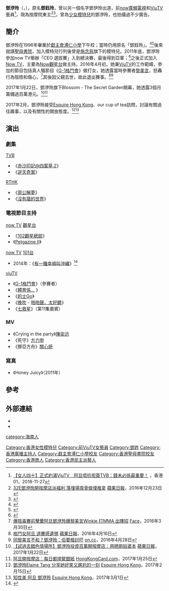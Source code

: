 {{藝人
| 姓名 = 鄧洢玲
| 類型 = 節目主持
| 英文名 = Elaine Tang
| 原名 = 鄧鈺玲
| 別名 = 鄧伊玲
| 綽號 = 阿旦
| 國籍 = {{CNHK}}
| 出生名 =
| 出生日期 = {{Birth date and age|1984|5|22}}<ref>{{citenews|url=https://hk.lifestyle.appledaily.com/lifestyle/retails/daily/article/20070824/10063662|title=囗鄧鈺鈴 魔鬼天使|newspaper=[[蘋果日報_(香港)|蘋果日報]]|date=2007-08-24|access-date=2018-07-20|archive-url=https://web.archive.org/web/20180720135653/https://hk.lifestyle.appledaily.com/lifestyle/retails/daily/article/20070824/10063662|archive-date=2018-07-20|dead-url=yes}}</ref><ref>{{citenews|url=https://hk.entertainment.appledaily.com/entertainment/daily/article/20110613/15335278|title=夏娃兒：E奶紅姑露點搏殺|newspaper=[[蘋果日報_(香港)|蘋果日報]]|date=2011-06-13|accessdate=2018-07-20|archive-date=2018-07-20|archive-url=https://web.archive.org/web/20180720135642/https://hk.entertainment.appledaily.com/entertainment/daily/article/20110613/15335278|dead-url=yes}}</ref>
| 出生地點 = {{HKG-1959}}
| 職業 = [[主持|主持]]、[[商人|商人]]、[[模特兒|模特兒]]
| 語言 = 粵語、英語、國語
| 母校 = [[獻主會溥仁小學|獻主會溥仁小學]]<br>[[聖母書院|聖母書院]]
| 出道地點 = {{HK}}
| 出道日期 = 2011年
| 活躍年代 = 2004年至今
| 網站 = 
}}

'''鄧洢玲'''（{{lang-en|Elaine Tang}}，{{bd|1984年|5月22日}}），原名'''鄧鈺玲'''，曾以另一個名字鄧伊玲出道，前[[now寬頻電視|now寬頻電視]]和[[ViuTV|ViuTV]]藝員<ref>[https://www.hk01.com/%E5%8D%B3%E6%99%82%E5%A8%9B%E6%A8%82/264206/%E5%A5%B3%E4%BA%BA%E5%9B%9B%E5%8D%81-%E6%AD%A3%E5%BC%8F%E7%B4%84%E6%BB%BFviutv-%E9%98%BF%E6%97%A6%E5%94%94%E6%8A%97%E6%8B%92%E7%B0%BDtvb-%E9%8C%A2%E6%9C%AA%E5%BF%85%E4%BF%82%E6%9C%80%E9%87%8D%E8%A6%81 【女人四十】正式約滿ViuTV　阿旦唔抗拒簽TVB：錢未必係最重要！] {{Wayback|url=https://www.hk01.com/%E5%8D%B3%E6%99%82%E5%A8%9B%E6%A8%82/264206/%E5%A5%B3%E4%BA%BA%E5%9B%9B%E5%8D%81-%E6%AD%A3%E5%BC%8F%E7%B4%84%E6%BB%BFviutv-%E9%98%BF%E6%97%A6%E5%94%94%E6%8A%97%E6%8B%92%E7%B0%BDtvb-%E9%8C%A2%E6%9C%AA%E5%BF%85%E4%BF%82%E6%9C%80%E9%87%8D%E8%A6%81 |date=20181128211006 }}，香港01，2018-11-27</ref>，現為按摩院東主<ref>[http://hk.apple.nextmedia.com/enews/realtime/20161223/56078175 32E鄧洢玲開按摩店派福利 落埋場揼骨做埋推拿] {{Wayback|url=http://hk.apple.nextmedia.com/enews/realtime/20161223/56078175 |date=20161225163315 }}[[蘋果日報_(香港)|蘋果日報]]，2016年12月23日</ref><ref>{{cite news|url=https://www.hk01.com/%E5%8D%B3%E6%99%82%E5%A8%9B%E6%A8%82/458509/%E9%84%A7%E6%B4%A2%E7%8E%B2%E6%8C%89%E6%91%A9%E9%99%A2%E5%81%9C%E6%A5%AD%E4%B8%80%E5%80%8B%E6%9C%88%E8%9D%956%E4%BD%8D%E6%95%B8-%E5%89%8D%E6%99%AF%E4%B8%8D%E6%98%8E%E6%9C%97-%E6%94%BF%E5%BA%9C%E6%87%89%E7%A9%A9%E5%AE%9A%E4%BA%BA%E5%BF%83?utm_medium=Social&utm_source=fbpost_link&utm_campaign=entertainment|title=鄧洢玲按摩院停業一個月蝕6位數　前景不明朗：政府應穩定人心|publisher=香港01|date=2020-04-08|author=冼燕珊}}</ref>。曾為[[少女模特兒|少女模特兒]]的鄧洢玲，也拍攝過不少廣告。

==簡介==
鄧洢玲在1996年畢業於[[獻主會溥仁小學|獻主會溥仁小學]]下午校；當時仍用原名「鄧鈺玲」。<ref name="1995-96年度獻主會溥仁小學下午校 6D 畢業生">{{Cite web |url=http://www.poyan.edu.hk/alumni/alumni_former.htm |title=溥仁校友會 1995-96年度 畢業生 |access-date=2019-03-09 |archive-url=https://web.archive.org/web/20190312145524/http://www.poyan.edu.hk/alumni/alumni_former.htm |archive-date=2019-03-12 |dead-url=yes }}</ref><ref>{{cite news | title=「E Cup教主」鄧伊玲每當變幻時 | url=http://the-sun.on.cc/cnt/entertainment/20101121/00470_041.html | format= | publisher=太陽報 | date=2010-11-21 | accessdate=2019-03-09 | archive-date=2010-12-24 | archive-url=https://web.archive.org/web/20101224161830/http://the-sun.on.cc/cnt/entertainment/20101121/00470_041.html | dead-url=no }}</ref>後來就讀[[聖母書院|聖母書院]]，加入模特兒行列後曾是[[施念慈|施念慈]]旗下的模特兒。2011年底，鄧洢玲參加now TV舉辦「CEO 選拔賽」入到總決賽，最後得到亞軍；<ref>{{Cite web |url=http://www.hkstarchannel.com/2011/10/nowtv-ceo-competition-winners/ |title=now-TV「CEO 選拔賽」大熱勝出 |accessdate=2017-03-11 |archive-date=2018-04-15 |archive-url=https://web.archive.org/web/20180415020040/http://www.hkstarchannel.com/2011/10/nowtv-ceo-competition-winners/ |dead-url=yes }}</ref>之後正式加入[[Now_TV|Now TV]]，主要為[[Now觀星台|Now觀星台]]做主持。2016年4月初，她兼[[ViuTV|ViuTV]]的工作範疇，參加的節目包括真人騷節目《[[G-1格鬥會|G-1格鬥會]]》做打女，她透露當時參賽者[[黎美言|黎美言]]，怒轟行為陰險和傷心，<ref>[http://tvb4life.pixnet.net/blog/post/209972707-%E7%88%86%E9%99%B0%E6%AF%92%E3%80%80%E8%B3%BD%E5%89%8D-%E6%93%8A%E6%9A%88-%E9%98%BF%E6%97%A6-%E9%84%A7%E6%B4%A2%E7%8E%B2%E3%80%80%E7%88%86-%E9%BB%8E%E7%BE%8E%E8%A8%80-w 爆陰毒賽前擊暈阿旦鄧洢玲爆黎美言Winkie 打MMA 出賤招] {{Wayback|url=http://tvb4life.pixnet.net/blog/post/209972707-%E7%88%86%E9%99%B0%E6%AF%92%E3%80%80%E8%B3%BD%E5%89%8D-%E6%93%8A%E6%9A%88-%E9%98%BF%E6%97%A6-%E9%84%A7%E6%B4%A2%E7%8E%B2%E3%80%80%E7%88%86-%E9%BB%8E%E7%BE%8E%E8%A8%80-w |date=20160915174512 }}[[Face|Face]]，2016年3月30日</ref>其後因父親去世，故此退出賽事。<ref>[http://hk.apple.nextmedia.com/entertainment/art/20160416/19573355 格鬥女阿旦 退賽感遺憾] {{Wayback|url=http://hk.apple.nextmedia.com/entertainment/art/20160416/19573355 |date=20161024061107 }}[[蘋果日報_(香港)|蘋果日報]]，2016年4月16日</ref><ref>[http://hk.on.cc/hk/bkn/cnt/entertainment/20160426/bkn-20160426165022637-0426_00862_001.html 同黎美言不和？鄧洢玲：佢要檢討吓] {{Wayback|url=http://hk.on.cc/hk/bkn/cnt/entertainment/20160426/bkn-20160426165022637-0426_00862_001.html |date=20170425004330 }}[[on.cc|on.cc]]，2016年4月28日</ref>

2017年1月22日，鄧洢玲旗下Blossom - The Secret Garden開幕，她透露3個月籌備過百萬港元。<ref>[http://hk.apple.nextmedia.com/realtime/videonews/20170122/56208047 【試過去錯色情場所】鄧洢玲投資百萬開按摩店：用晒啲姑婆本] {{Wayback|url=http://hk.apple.nextmedia.com/realtime/videonews/20170122/56208047 |date=20170312070349 }}[[蘋果日報_(香港)|蘋果日報]]，2017年1月22日</ref><ref>[http://www.hongkongcard.com/blogs/1888 阿旦開按摩店：每日都燒緊銀紙] {{Wayback|url=http://www.hongkongcard.com/blogs/1888 |date=20170130042704 }}[[HongKongCard.com|HongKongCard.com]]，2017年1月25日</ref>

2017年2月，鄧洢玲接受[[Esquire_Hong_Kong|Esquire Hong Kong]]、our cup of tea訪問，討論有關過往趣事，以及有關性的開放態度。<ref>[https://www.esquirehk.com/tv/women_we_love/elaine-tang#WZq6atJSOJwCocE2.97 鄧洢玲Elaine Tang 分享她好笑又尷尬的一刻] {{Wayback|url=https://www.esquirehk.com/tv/women_we_love/elaine-tang#WZq6atJSOJwCocE2.97 |date=20170313042941 }}[[Esquire_Hong_Kong|Esquire Hong Kong]]，2017年2月15日</ref><ref>[https://www.esquirehk.com/people/women_we_love/elaine-tang-interview#GlgIG2k2UxFgoVOH.97 知性美 阿旦 鄧洢玲] {{Wayback|url=https://www.esquirehk.com/people/women_we_love/elaine-tang-interview#GlgIG2k2UxFgoVOH.97 |date=20170313043924 }}[[Esquire_Hong_Kong|Esquire Hong Kong]]，2017年3月1日</ref>

==演出==

===劇集===
;[[TVB|TVB]]
*《[[赤沙印記@四葉草.2|赤沙印記@四葉草.2]]》
*《[[逆天奇案|逆天奇案]]》
;[[RTHK|RTHK]]
*《[[周公解夢|周公解夢]]》
*《[[沒有牆的世界|沒有牆的世界]]》

===電視節目主持===
;[[now_TV|now TV]] [[now觀星台|觀星台]]
*《[[102觀星總部|102觀星總部]]》
*《[[Petgazine_II|Petgazine II]]》
;[[now_TV|now TV]] [[now_101台|101台]]
*2014年：《[[有一種幸福叫沖繩|有一種幸福叫沖繩]]》<ref>{{cite web|title=now101台《有一種幸福叫沖繩》逢星期日晚11點|url=https://www.youtube.com/watch?v=rtgHeupUp_Q|date=2014-12-09|accessdate=2020-05-01|archive-date=2020-05-02|archive-url=https://web.archive.org/web/20200502003509/https://www.youtube.com/watch?v=rtgHeupUp_Q|dead-url=no}}</ref>

;[[viuTV|viuTV]]
*《[[G-1格鬥會|G-1格鬥會]]》（參賽者）
*《[[體育係…|體育係…]] 》
*《[[的士Go|的士Go]]》
*《[[晚吹|晚吹]] - [[啪啪聲，太好聽|啪啪聲，太好聽]]》
*《[[七救星|七救星]]》（第11集嘉賓）

===MV===
*《Crying in the party》[[陳奕迅|陳奕迅]]
*《死守》[[方力申|方力申]]
*《挪亞方舟》[[關心妍|關心妍]]

===寫真===
*《Honey Juicy》（2011年）

==參考==
{{reflist}}

==外部連結==
*{{facebook|cutieggg}}
*{{instagram|cutiegg}}
[[Category:香港女性模特兒|Category:香港女性模特兒]]
[[Category:前ViuTV女藝員|Category:前ViuTV女藝員]]
[[Category:鄧姓|Category:鄧姓]]
[[category:海南人|category:海南人]]
[[Category:香港廣播主持人|Category:香港廣播主持人]]
[[Category:獻主會溥仁小學校友|Category:獻主會溥仁小學校友]]
[[Category:香港聖母書院校友|Category:香港聖母書院校友]]
[[Category:香港商人|Category:香港商人]]
[[Category:香港民主派藝人|Category:香港民主派藝人]]